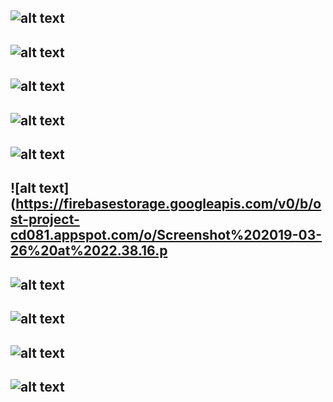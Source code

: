 
![alt text](https://firebasestorage.googleapis.com/v0/b/ost-project-cd081.appspot.com/o/Screenshot%202019-03-26%20at%2022.38.16.png?alt=media&token=39d5422b-767f-4bef-828d-751f92cf7e22 "Logo Title Text 1")
---
![alt text](https://firebasestorage.googleapis.com/v0/b/ost-project-cd081.appspot.com/o/Screenshot%202019-03-26%20at%2022.38.16.png?alt=media&token=39d5422b-767f-4bef-828d-751f92cf7e22 "Logo Title Text 1")
---
![alt text](https://firebasestorage.googleapis.com/v0/b/ost-project-cd081.appspot.com/o/Screenshot%202019-03-26%20at%2022.38.16.png?alt=media&token=39d5422b-767f-4bef-828d-751f92cf7e22 "Logo Title Text 1")
---
![alt text](https://firebasestorage.googleapis.com/v0/b/ost-project-cd081.appspot.com/o/Screenshot%202019-03-26%20at%2022.38.16.png?alt=media&token=39d5422b-767f-4bef-828d-751f92cf7e22 "Logo Title Text 1")
---
![alt text](https://firebasestorage.googleapis.com/v0/b/ost-project-cd081.appspot.com/o/Screenshot%202019-03-26%20at%2022.38.16.png?alt=media&token=39d5422b-767f-4bef-828d-751f92cf7e22 "Logo Title Text 1")
---
![alt text](https://firebasestorage.googleapis.com/v0/b/ost-project-cd081.appspot.com/o/Screenshot%202019-03-26%20at%2022.38.16.p
---
![alt text](https://firebasestorage.googleapis.com/v0/b/ost-project-cd081.appspot.com/o/Screenshot%202019-03-26%20at%2022.38.16.png?alt=media&token=39d5422b-767f-4bef-828d-751f92cf7e22 "Logo Title Text 1")
---
![alt text](https://firebasestorage.googleapis.com/v0/b/ost-project-cd081.appspot.com/o/Screenshot%202019-03-26%20at%2022.38.16.png?alt=media&token=39d5422b-767f-4bef-828d-751f92cf7e22 "Logo Title Text 1")
---
![alt text](https://firebasestorage.googleapis.com/v0/b/ost-project-cd081.appspot.com/o/Screenshot%202019-03-26%20at%2022.38.16.png?alt=media&token=39d5422b-767f-4bef-828d-751f92cf7e22 "Logo Title Text 1")
---
![alt text](https://firebasestorage.googleapis.com/v0/b/ost-project-cd081.appspot.com/o/Screenshot%202019-03-26%20at%2022.38.16.png?alt=media&token=39d5422b-767f-4bef-828d-751f92cf7e22 "Logo Title Text 1")
---


